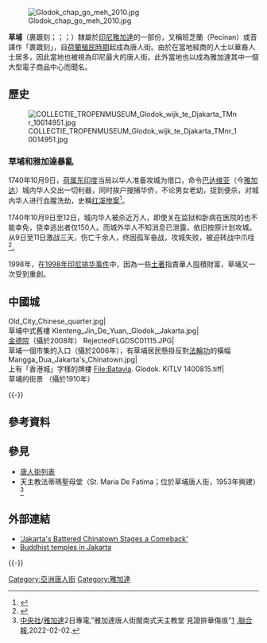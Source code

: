 {{coord|6|09|S|106|49|E|display=title|region:ID_type:city_source:GNS-enwiki}}
{{Infobox settlement
| name                            = 草埔 (雅加達)<br>{{small|Glodok}}
| native_name                     = 裹踱刻<br>{{small|(Golodog)}}
| native_name_lang                = <!-- ISO 639-2 code e.g. "fr" for French. If more than one, use {{lang}} instead -->
| settlement_type                 = 
| image_skyline                   = Mangga Dua Jakarta's Chinatown.jpg
| image_alt                       = 
| image_caption                   = 雅加達{{le|曼加杜阿 (雅加達)|Mangga Dua, Jakarta|曼加杜阿}}的唐人街
| image_flag                      = 
| flag_alt                        = 
| image_seal                      = 
| seal_alt                        = 
| image_shield                    = 
| shield_alt                      = 
| etymology                       = 
| nickname                        = 
| motto                           = 
| image_map                       = File:Jakarta barat.png
| map_alt                         = 
| map_caption                     = {{le|塔曼紗麗 (雅加達)|Taman Sari, Jakarta|塔曼紗麗}}是[[西雅加达行政市|雅加達西區]]最東端的{{le|鄉 (印尼行政區|Districts of Indonesia|行政區}}
| pushpin_map                     = 
| pushpin_label_position          = 
| pushpin_map_alt                 = 
| pushpin_map_caption             = 
| coordinates                     = <!-- {{Coord}} -->
| coor_pinpoint                   = 
| coordinates_type                = 
| coordinates_footnotes           = 
| coordinates_region              = 
| subdivision_type                = Country
| subdivision_name                = 
| subdivision_type1               = 
| subdivision_name1               = 
| subdivision_type2               = 
| subdivision_name2               = 
| subdivision_type3               = 
| subdivision_name3               = 
| established_title               = 
| established_date                = 
| founder                         = 
| seat_type                       = 
| seat                            = 
| government_footnotes            = 
| leader_party                    = 
| leader_title                    = 
| leader_name                     = 
| unit_pref                       = Metric
<!-- ALL fields with measurements have automatic unit conversion -->
<!-- for references: use <ref> tags -->| area_footnotes                  = 
| area_urban_footnotes            = <!-- <ref> </ref> -->
| area_rural_footnotes            = <!-- <ref> </ref> -->
| area_metro_footnotes            = <!-- <ref> </ref> -->
| area_magnitude                  = <!-- <ref> </ref> -->
| area_note                       = 
| area_water_percent              = 
| area_rank                       = 
| area_blank1_title               = 
| area_blank2_title               = <!-- square kilometers -->
| area_total_km2                  = 
| area_land_km2                   = 
| area_water_km2                  = 
| area_urban_km2                  = 
| area_rural_km2                  = 
| area_metro_km2                  = 
| area_blank1_km2                 = 
| area_blank2_km2                 = <!-- hectares -->
| area_total_ha                   = 
| area_land_ha                    = 
| area_water_ha                   = 
| area_urban_ha                   = 
| area_rural_ha                   = 
| area_metro_ha                   = 
| area_blank1_ha                  = 
| area_blank2_ha                  = 
| length_km                       = 
| width_km                        = 
| dimensions_footnotes            = 
| elevation_footnotes             = 
| elevation_m                     = 
| population_as_of                = 
| population_footnotes            = 
| population_total                = 
| population_density_km2          = auto
| population_note                 = 
| population_demonym              = 
| timezone1                       = 
| utc_offset1                     = 
| timezone1_DST                   = 
| utc_offset1_DST                 = 
| postal_code_type                = 
| postal_code                     = 
| area_code_type                  = 
| area_code                       = 
| iso_code                        = 
| website                         = <!-- {{URL|example.com}} -->
| footnotes                       = 
| official_name                   = 
}}
[[File:Glodok_chap_go_meh_2010.jpg|thumb]]

'''草埔'''（裹踱刻；{{lang-id|Glodok}}；{{lang-nan-poj|kó tho̍h khek}}；{{lang-nan-tl|kó tho̍h khek}}）隸屬於[[印尼|印尼]][[雅加達|雅加達]]的一部份，又稱班芝蘭（Pecinan）或音譯作「裹踱刻」，自[[荷屬東印度|荷蘭殖民時期]]起成為唐人街。由於在當地經商的人士以華裔人士居多，因此當地也被視為印尼最大的唐人街。此外當地也以成為雅加達其中一個大型電子商品中心而聞名。

== 歷史 ==
[[File:COLLECTIE_TROPENMUSEUM_Glodok_wijk_te_Djakarta_TMnr_10014951.jpg|thumb]]

===草埔和雅加達暴亂===
1740年10月9日，[[荷属东印度|荷属东印度]]当局以华人准备攻城为借口，命令[[巴达维亚|巴达维亚]]（今[[雅加达|雅加达]]）城内华人交出一切利器，同时挨户搜捕华侨，不论男女老幼，捉到便杀，对城内华人进行血腥洗劫，史稱[[红溪惨案|红溪惨案]]<ref name="LONELYPLANETp138-139">{{cite book | last =Witton | first =Patrick | title =Indonesia | url =https://archive.org/details/indonesia0000unse_i2g4 | publisher =Lonely Planet | year =2003 | location =Melbourne | pages =[https://archive.org/details/indonesia0000unse_i2g4/page/138 138]–139| isbn=1-74059-154-2 }}</ref>。

1740年10月9日至12日，城内华人被杀近万人，即使关在监狱和卧病在医院的也不能幸免，侥幸逃出者仅150人。而城外华人不知消息已泄露，依旧按原计划攻城。从9日至11日激战三天，伤亡千余人，终因孤军奋战，攻城失败，被迫转战中爪哇<ref>{{cite web | language = zh-cn | publisher = 人民网 | title = 红溪惨案（侨史珍藏） | url = http://paper.people.com.cn/rmrbhwb/html/2006-10/31/content_11572891.htm | date = 2006-10-31 | accessdate = 2012-09-06 | archive-url = https://web.archive.org/web/20151117030912/http://paper.people.com.cn/rmrbhwb/html/2006-10/31/content_11572891.htm | archive-date = 2015-11-17 | dead-url = yes }}</ref>。

1998年，在[[黑色五月暴动|1998年印尼排华事件]]中，因為一些[[印尼原住民|土著]]指責華人囤積財富，草埔又一次受到重創。

== 中國城 ==
<gallery>
Old_City_Chinese_quarter.jpg|<br/>草埔中式舊樓
Klenteng_Jin_De_Yuan,_Glodok,_Jakarta.jpg|<br/>[[金德院|金德院]]（攝於2008年）
RejectedFLGDSC01115.JPG|<br/>草埔一個市集的入口（攝於2006年），有草埔居民懸掛反對[[法輪功|法輪功]]的橫幅
Mangga_Dua_Jakarta's_Chinatown.jpg|<br/>上有「香港城」字樣的牌樓
File:Batavia. Glodok. KITLV 1400815.tiff|<br/>草埔的街景 （攝於1910年）
</gallery>
{{-}}

== 參考資料 ==
{{reflist}}

== 參見 ==
* [[唐人街列表|唐人街列表]]
*天主教法蒂瑪聖母堂（St. Maria De Fatima；位於草埔唐人街，1953年興建）<ref>[[中央社|中央社]]/[[雅加達|雅加達]]2日專電,"雅加達唐人街閩南式天主教堂 見證排華傷痕"[https://udn.com/news/story/6812/6074178?from=udn-catebreaknews_ch2] {{Wayback|url=https://udn.com/news/story/6812/6074178?from=udn-catebreaknews_ch2 |date=20220203015126 }},[[聯合報|聯合報]],2022-02-02.</ref>

== 外部連結 ==
* [http://www.digitaljournal.com/news/?articleID=2652 'Jakarta's Battered Chinatown Stages a Comeback'] {{Wayback|url=http://www.digitaljournal.com/news/?articleID=2652 |date=20160303205518 }}
* [https://web.archive.org/web/20120107150006/http://www.jakartaexpat.com/community/buddhist-temples.html Buddhist temples in Jakarta]
{{-}}
{{唐人街}}

[[Category:亞洲唐人街|Category:亞洲唐人街]]
[[Category:雅加達|Category:雅加達]]